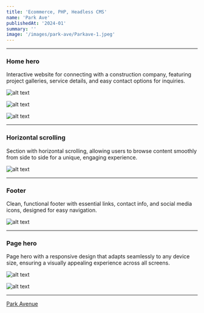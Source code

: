 ```yaml
---
title: 'Ecommerce, PHP, Headless CMS'
name: 'Park Ave'
publishedAt: '2024-01'
summary: ''
image: '/images/park-ave/Parkave-1.jpeg'
---
```


***

### Home hero

Interactive website for connecting with a construction company, featuring project galleries, service details, and easy contact options for inquiries.

![alt text](/images/park-ave/Parkave-1.jpeg)

![alt text](/images/park-ave/Parkave-7.jpeg)

![alt text](/images/park-ave/Parkave-6.jpeg)

***

### Horizontal scrolling

Section with horizontal scrolling, allowing users to browse content smoothly from side to side for a unique, engaging experience.

![alt text](/images/park-ave/Parkave-2.jpeg)

***

### Footer

Clean, functional footer with essential links, contact info, and social media icons, designed for easy navigation.

![alt text](/images/park-ave/Parkave-3.jpeg)

***

### Page hero

Page hero with a responsive design that adapts seamlessly to any device size, ensuring a visually appealing experience across all screens.

![alt text](/images/park-ave/Parkave-4.jpeg)

![alt text](/images/park-ave/Parkave-5.jpeg)

***

[Park Avenue](https://parkavebuilding.com/)